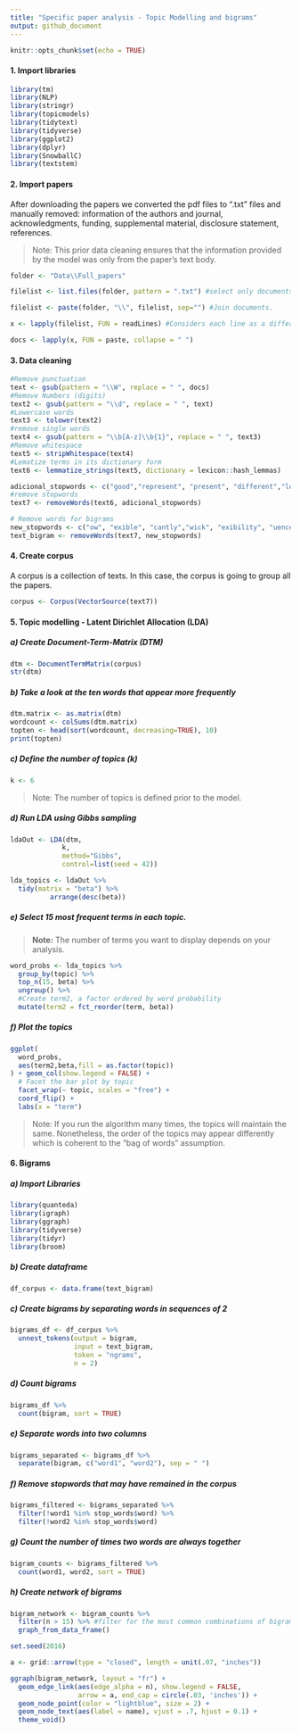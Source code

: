 ```yaml
---
title: "Specific paper analysis - Topic Modelling and bigrams"
output: github_document
---
```


```r
knitr::opts_chunk$set(echo = TRUE)
```

#### 1. Import libraries

```r
library(tm)
library(NLP)
library(stringr)
library(topicmodels)
library(tidytext)
library(tidyverse)
library(ggplot2)
library(dplyr)
library(SnowballC)
library(textstem)
```


#### 2. Import papers

After downloading the papers we converted the pdf files to ".txt" files and manually removed: 
information of the authors and journal, acknowledgments, funding, supplemental material, disclosure statement, references.

> Note: This prior data cleaning ensures that the information provided by the model was only from the paper's text body.


```r

folder <- "Data\\Full_papers"

filelist <- list.files(folder, pattern = ".txt") #select only documents ".txt"

filelist <- paste(folder, "\\", filelist, sep="") #Join documents.  

x <- lapply(filelist, FUN = readLines) #Considers each line as a different element (document). 

docs <- lapply(x, FUN = paste, collapse = " ")
```

#### 3. Data cleaning

```r
#Remove punctuation
text <- gsub(pattern = "\\W", replace = " ", docs)
#Remove Numbers (digits)
text2 <- gsub(pattern = "\\d", replace = " ", text)
#Lowercase words
text3 <- tolower(text2)
#remove single words 
text4 <- gsub(pattern = "\\b[A-z]\\b{1}", replace = " ", text3) 
#Remove whitespace
text5 <- stripWhitespace(text4)
#Lematize terms in its dictionary form
text6 <- lemmatize_strings(text5, dictionary = lexicon::hash_lemmas)

adicional_stopwords <- c("good","represent", "present", "different","london", "may","datum","taipei", "numb", "much", "one", "two", "can", "fig", "will", "arm", "along", "xpj", "figure", "thus","aviv", "tel", "dsc","dscs","traf","also","study", stopwords("en"))
#remove stopwords
text7 <- removeWords(text6, adicional_stopwords)

# Remove words for bigrams
new_stopwords <- c("ow", "exible", "cantly","wick", "exibility", "uence", "uences", "ned")
text_bigram <- removeWords(text7, new_stopwords)
```

#### 4. Create corpus

A corpus is a collection of texts. In this case, the corpus is going to group all the papers.

```r
corpus <- Corpus(VectorSource(text7))
```

#### 5. Topic modelling - Latent Dirichlet Allocation (LDA)

##### a) Create Document-Term-Matrix (DTM)

```r
dtm <- DocumentTermMatrix(corpus) 
str(dtm)
```

##### b) Take a look at the ten words that appear more frequently
```r
dtm.matrix <- as.matrix(dtm)
wordcount <- colSums(dtm.matrix)
topten <- head(sort(wordcount, decreasing=TRUE), 10)
print(topten)
```

##### c) Define the number of topics (k) 
```r
k <- 6
```

> Note: The number of topics is defined prior to the model. 

##### d) Run LDA using Gibbs sampling

```r
ldaOut <- LDA(dtm,
             k, 
             method="Gibbs", 
             control=list(seed = 42)) 

lda_topics <- ldaOut %>%
  tidy(matrix = "beta") %>%
          arrange(desc(beta))
```

##### e) Select 15 most frequent terms in each topic.

>**Note:** The number of terms you want to display depends on your analysis. 

```r

word_probs <- lda_topics %>%
  group_by(topic) %>%
  top_n(15, beta) %>%
  ungroup() %>%
  #Create term2, a factor ordered by word probability
  mutate(term2 = fct_reorder(term, beta))
```

##### f) Plot the topics

```r
ggplot(
  word_probs,
  aes(term2,beta,fill = as.factor(topic))
) + geom_col(show.legend = FALSE) +
  # Facet the bar plot by topic
  facet_wrap(~ topic, scales = "free") +
  coord_flip() +
  labs(x = "term")
```


>Note: If you run the algorithm many times, the topics will maintain the same. Nonetheless, the order of the topics may appear differently which is coherent to the "bag of words" assumption. 

#### 6. Bigrams

##### a) Import Libraries

```r
library(quanteda)
library(igraph)
library(ggraph)
library(tidyverse)
library(tidyr)
library(broom)
```

##### b) Create dataframe

```r
df_corpus <- data.frame(text_bigram)
```

##### c) Create bigrams by separating words in sequences of 2

```r
bigrams_df <- df_corpus %>%
  unnest_tokens(output = bigram,
                input = text_bigram,
                token = "ngrams",
                n = 2)
```

##### d) Count bigrams

```r
bigrams_df %>%
  count(bigram, sort = TRUE)
```

##### e) Separate words into two columns

```r
bigrams_separated <- bigrams_df %>%
  separate(bigram, c("word1", "word2"), sep = " ")
```

##### f) Remove stopwords that may have remained in the corpus

```r
bigrams_filtered <- bigrams_separated %>%
  filter(!word1 %in% stop_words$word) %>%
  filter(!word2 %in% stop_words$word)
```

##### g) Count the number of times two words are always together

```r
bigram_counts <- bigrams_filtered %>%
  count(word1, word2, sort = TRUE)
```

##### h) Create network of bigrams

```r
bigram_network <- bigram_counts %>%
  filter(n > 15) %>% #filter for the most common combinations of bigrams that appear at least 15 times.
  graph_from_data_frame()

set.seed(2016)

a <- grid::arrow(type = "closed", length = unit(.07, "inches"))

ggraph(bigram_network, layout = "fr") +
  geom_edge_link(aes(edge_alpha = n), show.legend = FALSE,
                 arrow = a, end_cap = circle(.03, 'inches')) +
  geom_node_point(color = "lightblue", size = 2) +
  geom_node_text(aes(label = name), vjust = .7, hjust = 0.1) +
  theme_void()
```

